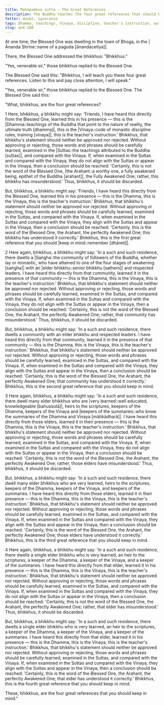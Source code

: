 ```yaml
---
title: Mahāpadesa sutta - The Great References
description: The Buddha teaches the four great references that should be kept in mind to determine the authenticity of the Dhamma, Vinaya, and the teacher's instruction.
fetter: doubt, ignorance
tags: Dhamma, teachings, Vinaya, discipline, teacher's instruction, authenticity, doubt, ignorance, reference, suttas, discourses, elders, bhikkhu, community, saṅgha, Ānanda Shrine, Bhoga, an, an4
slug: an4.180
---
```


At one time, the Blessed One was dwelling in the town of Bhoga, in the |Ānanda Shrine::name of a pagoda [ānandacetiya]|.

There, the Blessed One addressed the bhikkhus: "Bhikkhus."

"Yes, venerable sir," those bhikkhus replied to the Blessed One.

The Blessed One said this: "Bhikkhus, I will teach you these four great references. Listen to this and pay close attention, I will speak."

"Yes, venerable sir," those bhikkhus replied to the Blessed One. The Blessed One said this:

"What, bhikkhus, are the four great references?

1 Here, bhikkhus, a bhikkhu might say: 'Friends, I have heard this directly from the Blessed One, learned this in his presence — this is the |Dhamma::teachings of the Buddha that point to the nature of reality, the ultimate truth [dhamma]|, this is the |Vinaya::code of monastic discipline rules, training [vinaya]|, this is the teacher's instruction.' Bhikkhus, that bhikkhu's statement should neither be approved nor rejected. Without approving or rejecting, those words and phrases should be carefully learned, examined in the |Suttas::the teachings attributed to the Buddha [suttas]|, and compared with the Vinaya. If, when examined in the Suttas and compared with the Vinaya, they do not align with the Suttas or appear in the Vinaya, then a conclusion should be reached: 'Certainly, this is not the word of the Blessed One, |the Arahant::a worthy one, a fully awakened being, epithet of the Buddha [arahant]|, the Fully Awakened One; rather, this bhikkhu has misunderstood.' Thus, bhikkhus, it should be discarded.

But, bhikkhus, a bhikkhu might say: 'Friends, I have heard this directly from the Blessed One, learned this in his presence — this is the Dhamma, this is the Vinaya, this is the teacher's instruction.' Bhikkhus, that bhikkhu's statement should neither be approved nor rejected. Without approving or rejecting, those words and phrases should be carefully learned, examined in the Suttas, and compared with the Vinaya. If, when examined in the Suttas and compared with the Vinaya, they align with the Suttas and appear in the Vinaya, then a conclusion should be reached: 'Certainly, this is the word of the Blessed One, the Arahant, the perfectly Awakened One; this bhikkhu has understood it correctly.' Bhikkhus, this is the first great reference that you should |keep in mind::remember [dhāreti]|.

2 Here again, bhikkhus, a bhikkhu might say: 'In a such and such residence, there dwells a |Saṅgha::the community of followers of the Buddha, whether lay or monastic, who have attained to one of the four stages of awakening [saṅgha]| with an |elder bhikkhu::senior bhikkhu [sathero]| and respected leaders. I have heard this directly from that community, learned it in the presence of that community — this is the Dhamma, this is the Vinaya, this is the teacher's instruction.' Bhikkhus, that bhikkhu's statement should neither be approved nor rejected. Without approving or rejecting, those words and phrases should be carefully learned, examined in the Suttas, and compared with the Vinaya. If, when examined in the Suttas and compared with the Vinaya, they do not align with the Suttas or appear in the Vinaya, then a conclusion should be reached: 'Certainly, this is not the word of the Blessed One, the Arahant, the perfectly Awakened One; rather, that community has misunderstood.' Thus, bhikkhus, it should be discarded.

But, bhikkhus, a bhikkhu might say: 'In a such and such residence, there dwells a community with an elder bhikkhu and respected leaders. I have heard this directly from that community, learned it in the presence of that community — this is the Dhamma, this is the Vinaya, this is the teacher's instruction.' Bhikkhus, that bhikkhu's statement should neither be approved nor rejected. Without approving or rejecting, those words and phrases should be carefully learned, examined in the Suttas, and compared with the Vinaya. If, when examined in the Suttas and compared with the Vinaya, they align with the Suttas and appear in the Vinaya, then a conclusion should be reached: 'Certainly, this is the word of the Blessed One, the Arahant, the perfectly Awakened One; that community has understood it correctly.' Bhikkhus, this is the second great reference that you should keep in mind.

3 Here again, bhikkhus, a bhikkhu might say: 'In a such and such residence, there dwell many elder bhikkhus who are |very learned::well educated, knowledgeable [bahussutā]|, heirs to the scriptures, keepers of the Dhamma, keepers of the Vinaya and |keepers of the summaries::who know the summaries of the Dhamma and Vinaya [mātikādharā]|. I have heard this directly from those elders, learned it in their presence — this is the Dhamma, this is the Vinaya, this is the teacher's instruction.' Bhikkhus, that bhikkhu's statement should neither be approved nor rejected. Without approving or rejecting, those words and phrases should be carefully learned, examined in the Suttas, and compared with the Vinaya. If, when examined in the Suttas and compared with the Vinaya, they do not align with the Suttas or appear in the Vinaya, then a conclusion should be reached: 'Certainly, this is not the word of the Blessed One, the Arahant, the perfectly Awakened One; rather, those elders have misunderstood.' Thus, bhikkhus, it should be discarded.

But, bhikkhus, a bhikkhu might say: 'In a such and such residence, there dwell many elder bhikkhus who are very learned, heirs to the scriptures, keepers of the Dhamma, keepers of the Vinaya, and keepers of the summaries. I have heard this directly from those elders, learned it in their presence — this is the Dhamma, this is the Vinaya, this is the teacher's instruction.' Bhikkhus, that bhikkhu's statement should neither be approved nor rejected. Without approving or rejecting, those words and phrases should be carefully learned, examined in the Suttas, and compared with the Vinaya. If, when examined in the Suttas and compared with the Vinaya, they align with the Suttas and appear in the Vinaya, then a conclusion should be reached: 'Certainly, this is the word of the Blessed One, the Arahant, the perfectly Awakened One; those elders have understood it correctly.' Bhikkhus, this is the third great reference that you should keep in mind.

4 Here again, bhikkhus, a bhikkhu might say: 'In a such and such residence, there dwells a single elder bhikkhu who is very learned, an heir to the scriptures, a keeper of the Dhamma, a keeper of the Vinaya, and a keeper of the summaries. I have heard this directly from that elder, learned it in his presence — this is the Dhamma, this is the Vinaya, this is the teacher's instruction.' Bhikkhus, that bhikkhu's statement should neither be approved nor rejected. Without approving or rejecting, those words and phrases should be carefully learned, examined in the Suttas, and compared with the Vinaya. If, when examined in the Suttas and compared with the Vinaya, they do not align with the Suttas or appear in the Vinaya, then a conclusion should be reached: 'Certainly, this is not the word of the Blessed One, the Arahant, the perfectly Awakened One; rather, that elder has misunderstood.' Thus, bhikkhus, it should be discarded.

But, bhikkhus, a bhikkhu might say: 'In a such and such residence, there dwells a single elder bhikkhu who is very learned, an heir to the scriptures, a keeper of the Dhamma, a keeper of the Vinaya, and a keeper of the summaries. I have heard this directly from that elder, learned it in his presence — this is the Dhamma, this is the Vinaya, this is the teacher's instruction.' Bhikkhus, that bhikkhu's statement should neither be approved nor rejected. Without approving or rejecting, those words and phrases should be carefully learned, examined in the Suttas, and compared with the Vinaya. If, when examined in the Suttas and compared with the Vinaya, they align with the Suttas and appear in the Vinaya, then a conclusion should be reached: 'Certainly, this is the word of the Blessed One, the Arahant, the perfectly Awakened One; that elder has understood it correctly.' Bhikkhus, this is the fourth great reference that you should keep in mind.

These, bhikkhus, are the four great references that you should keep in mind."